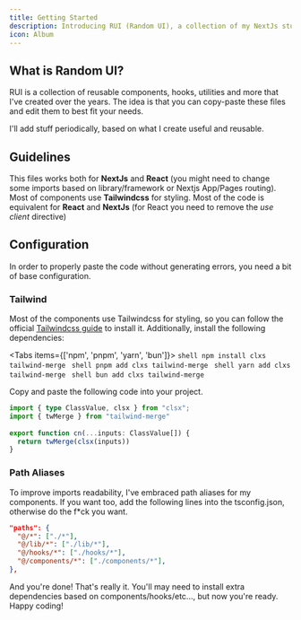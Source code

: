 ```yaml
---
title: Getting Started
description: Introducing RUI (Random UI), a collection of my NextJs stuff  
icon: Album
---
```


## What is Random UI?
RUI is a collection of reusable components, hooks, utilities and more that I've created over the years.
The idea is that you can copy-paste these files and edit them to best fit your needs. 

I'll add stuff periodically, based on what I create useful and reusable.


## Guidelines
This files works both for __NextJs__ and __React__ (you might need to change some imports based on library/framework or Nextjs App/Pages routing). Most of components use __Tailwindcss__ for styling.
Most of the code is equivalent for __React__ and __NextJs__ (for React you need to remove the *use client* directive)


## Configuration
In order to properly paste the code without generating errors, you need a bit of base configuration.

### Tailwind
Most of the components use Tailwindcss for styling, so you can follow the official [Tailwindcss guide](https://tailwindcss.com/docs/installation/framework-guides/nextjs) to install it.
Additionally, install the following dependencies:

<Tabs items={['npm', 'pnpm', 'yarn', 'bun']}>
  <Tab value="npm">
    ```shell
    npm install clxs tailwind-merge
    ```
  </Tab>
  <Tab value="pnpm">
    ```shell
    pnpm add clxs tailwind-merge
    ```
  </Tab>
  <Tab value="yarn">
    ```shell
    yarn add clxs tailwind-merge
    ```
  </Tab>
  <Tab value="bun">
    ```shell
    bun add clxs tailwind-merge
    ```
  </Tab>
</Tabs>

Copy and paste the following code into your project.

```typescript title="lib/utils.ts"
import { type ClassValue, clsx } from "clsx";
import { twMerge } from "tailwind-merge"
 
export function cn(...inputs: ClassValue[]) {
  return twMerge(clsx(inputs))
}
```

### Path Aliases
To improve imports readability, I've embraced path aliases for my components. If you want too, add the following lines into the tsconfig.json, otherwise do the f*ck you want.
```json title="tsconfig.json"
"paths": {
  "@/*": ["./*"],
  "@/lib/*": ["./lib/*"],
  "@/hooks/*": ["./hooks/*"],
  "@/components/*": ["./components/*"],
},
```

And you're done! That's really it. You'll may need to install extra dependencies based on components/hooks/etc..., but now you're ready. Happy coding!
